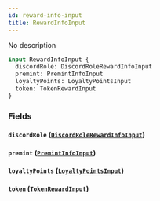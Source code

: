 ```yaml
---
id: reward-info-input
title: RewardInfoInput
---
```



No description

```graphql
input RewardInfoInput {
  discordRole: DiscordRoleRewardInfoInput
  premint: PremintInfoInput
  loyaltyPoints: LoyaltyPointsInput
  token: TokenRewardInput
}
```


### Fields

#### `discordRole` ([`DiscordRoleRewardInfoInput`](../../references/inputs/discord-role-reward-info-input))




#### `premint` ([`PremintInfoInput`](../../references/inputs/premint-info-input))




#### `loyaltyPoints` ([`LoyaltyPointsInput`](../../references/inputs/loyalty-points-input))




#### `token` ([`TokenRewardInput`](../../references/inputs/token-reward-input))






